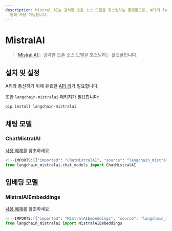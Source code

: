 ```yaml
---
description: Mistral AI는 강력한 오픈 소스 모델을 호스팅하는 플랫폼으로, API와 langchain-mistralai 패키지를
  통해 사용 가능합니다.
---
```


# MistralAI

> [Mistral AI](https://docs.mistral.ai/api/)는 강력한 오픈 소스 모델을 호스팅하는 플랫폼입니다.

## 설치 및 설정

API와 통신하기 위해 유효한 [API 키](https://console.mistral.ai/users/api-keys/)가 필요합니다.

또한 `langchain-mistralai` 패키지가 필요합니다:

```bash
pip install langchain-mistralai
```


## 채팅 모델

### ChatMistralAI

[사용 예제](/docs/integrations/chat/mistralai)를 참조하세요.

```python
<!--IMPORTS:[{"imported": "ChatMistralAI", "source": "langchain_mistralai.chat_models", "docs": "https://api.python.langchain.com/en/latest/chat_models/langchain_mistralai.chat_models.ChatMistralAI.html", "title": "MistralAI"}]-->
from langchain_mistralai.chat_models import ChatMistralAI
```


## 임베딩 모델

### MistralAIEmbeddings

[사용 예제](/docs/integrations/text_embedding/mistralai)를 참조하세요.

```python
<!--IMPORTS:[{"imported": "MistralAIEmbeddings", "source": "langchain_mistralai", "docs": "https://api.python.langchain.com/en/latest/embeddings/langchain_mistralai.embeddings.MistralAIEmbeddings.html", "title": "MistralAI"}]-->
from langchain_mistralai import MistralAIEmbeddings
```